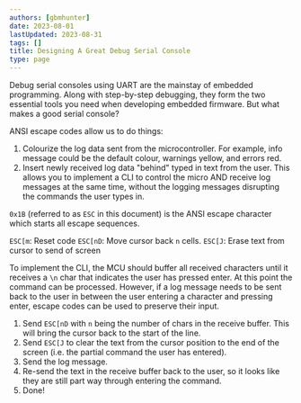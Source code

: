```yaml
---
authors: [gbmhunter]
date: 2023-08-01
lastUpdated: 2023-08-31
tags: []
title: Designing A Great Debug Serial Console
type: page
---
```


<WarningIsNotes />

Debug serial consoles using UART are the mainstay of embedded programming. Along with step-by-step debugging, they form the two essential tools you need when developing embedded firmware. But what makes a good serial console?

ANSI escape codes allow us to do things:

1. Colourize the log data sent from the microcontroller. For example, info message could be the default colour, warnings yellow, and errors red.
1. Insert newly received log data "behind" typed in text from the user. This allows you to implement a CLI to control the micro AND receive log messages at the same time, without the logging messages disrupting the commands the user types in.

`0x1B` (referred to as `ESC` in this document) is the ANSI escape character which starts all escape sequences.

`ESC[m`: Reset code
`ESC[nD`: Move cursor back `n` cells.
`ESC[J`: Erase text from cursor to send of screen

To implement the CLI, the MCU should buffer all received characters until it receives a `\n` char that indicates the user has pressed enter. At this point the command can be processed. However, if a log message needs to be sent back to the user in between the user entering a character and pressing enter, escape codes can be used to preserve their input.

1. Send `ESC[nD` with `n` being the number of chars in the receive buffer. This will bring the cursor back to the start of the line.
1. Send `ESC[J` to clear the text from the cursor position to the end of the screen (i.e. the partial command the user has entered).
1. Send the log message.
1. Re-send the text in the receive buffer back to the user, so it looks like they are still part way through entering the command.
1. Done!
